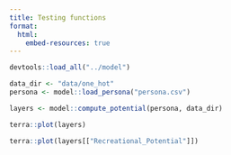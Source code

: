 ```yaml
---
title: Testing functions
format:
  html:
    embed-resources: true
---
```


```r
devtools::load_all("../model")
```

```r
data_dir <- "data/one_hot"
persona <- model::load_persona("persona.csv")

layers <- model::compute_potential(persona, data_dir)

terra::plot(layers)
```

```R
terra::plot(layers[["Recreational_Potential"]])
```
